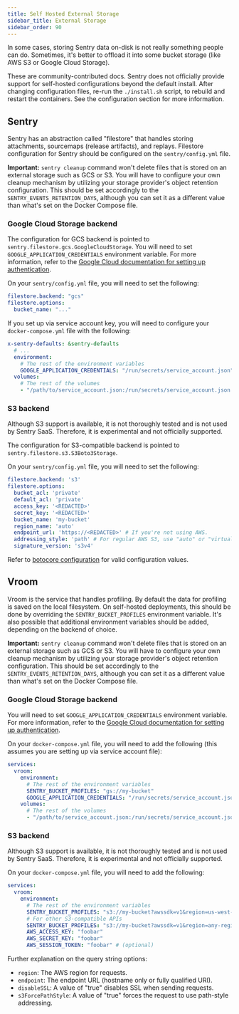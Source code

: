 ```yaml
---
title: Self Hosted External Storage
sidebar_title: External Storage
sidebar_order: 90
---
```


In some cases, storing Sentry data on-disk is not really something people can do. Sometimes, it's better to offload it into some bucket storage (like AWS S3 or Google Cloud Storage).

<Alert title="Important" level="warning">
    These are community-contributed docs. Sentry does not officially provide support for self-hosted configurations beyond the default install.
</Alert>
<Alert title="Note" level="info">
    After changing configuration files, re-run the <code>./install.sh</code> script, to rebuild and restart the containers. See the <Link to="/self-hosted/#configuration">configuration section</Link> for more information.
</Alert>

## Sentry

Sentry has an abstraction called "filestore" that handles storing attachments, sourcemaps (release artifacts), and replays. Filestore configuration for Sentry should be configured on the `sentry/config.yml` file.

**Important:** `sentry cleanup` command won't delete files that is stored on an external storage such as GCS or S3. You will have to configure your own cleanup mechanism by utilizing your storage provider's object retention configuration. This should be set accordingly to the `SENTRY_EVENTS_RETENTION_DAYS`, although you can set it as a different value than what's set on the Docker Compose file.

### Google Cloud Storage backend

The configuration for GCS backend is pointed to `sentry.filestore.gcs.GoogleCloudStorage`. You will need to set `GOOGLE_APPLICATION_CREDENTIALS` environment variable. For more information, refer to the [Google Cloud documentation for setting up authentication](https://cloud.google.com/storage/docs/reference/libraries#setting_up_authentication).

On your `sentry/config.yml` file, you will need to set the following:

```yaml
filestore.backend: "gcs"
filestore.options:
  bucket_name: "..."
```

If you set up via service account key, you will need to configure your `docker-compose.yml` file with the following:

```yaml
x-sentry-defaults: &sentry-defaults
  # ...
  environment:
    # The rest of the environment variables
    GOOGLE_APPLICATION_CREDENTIALS: "/run/secrets/service_account.json"
  volumes:
    # The rest of the volumes
    - "/path/to/service_account.json:/run/secrets/service_account.json:ro"
```

### S3 backend

<Alert title="Warning" level="warning">
  Although S3 support is available, it is not thoroughly tested and is not used by Sentry SaaS. Therefore, it is experimental and not officially supported.
</Alert>

The configuration for S3-compatible backend is pointed to `sentry.filestore.s3.S3Boto3Storage`.

On your `sentry/config.yml` file, you will need to set the following:

```yaml
filestore.backend: 's3'
filestore.options:
  bucket_acl: 'private'
  default_acl: 'private'
  access_key: '<REDACTED>'
  secret_key: '<REDACTED>'
  bucket_name: 'my-bucket'
  region_name: 'auto'
  endpoint_url: 'https://<REDACTED>' # If you're not using AWS.
  addressing_style: 'path' # For regular AWS S3, use "auto" or "virtual". For other S3-compatible API like MinIO or Ceph, use "path".
  signature_version: 's3v4'
```

Refer to [botocore configuration](https://botocore.amazonaws.com/v1/documentation/api/latest/reference/config.html) for valid configuration values.

## Vroom

Vroom is the service that handles profiling. By default the data for profiling is saved on the local filesystem. On self-hosted deployments, this should be done by overriding the `SENTRY_BUCKET_PROFILES` environment variable. It's also possible that additional environment variables should be added, depending on the backend of choice.

**Important:** `sentry cleanup` command won't delete files that is stored on an external storage such as GCS or S3. You will have to configure your own cleanup mechanism by utilizing your storage provider's object retention configuration. This should be set accordingly to the `SENTRY_EVENTS_RETENTION_DAYS`, although you can set it as a different value than what's set on the Docker Compose file.

### Google Cloud Storage backend

You will need to set `GOOGLE_APPLICATION_CREDENTIALS` environment variable. For more information, refer to the [Google Cloud documentation for setting up authentication](https://cloud.google.com/storage/docs/reference/libraries#setting_up_authentication).

On your `docker-compose.yml` file, you will need to add the following (this assumes you are setting up via service account file):

```yaml
services:
  vroom:
    environment:
      # The rest of the environment variables
      SENTRY_BUCKET_PROFILES: "gs://my-bucket"
      GOOGLE_APPLICATION_CREDENTIALS: "/run/secrets/service_account.json"
    volumes:
      # The rest of the volumes
      - "/path/to/service_account.json:/run/secrets/service_account.json:ro"
```

### S3 backend

<Alert title="Warning" level="warning">
  Although S3 support is available, it is not thoroughly tested and is not used by Sentry SaaS. Therefore, it is experimental and not officially supported.
</Alert>

On your `docker-compose.yml` file, you will need to add the following:

```yaml
services:
  vroom:
    environment:
      # The rest of the environment variables
      SENTRY_BUCKET_PROFILES: "s3://my-bucket?awssdk=v1&region=us-west-1&endpoint=amazonaws.com"
      # For other S3-compatible APIs
      SENTRY_BUCKET_PROFILES: "s3://my-bucket?awssdk=v1&region=any-region&endpoint=minio.yourcompany.com&s3ForcePathStyle=true&disableSSL"
      AWS_ACCESS_KEY: "foobar"
      AWS_SECRET_KEY: "foobar"
      AWS_SESSION_TOKEN: "foobar" # (optional)
```

Further explanation on the query string options:
- `region`: The AWS region for requests.
- `endpoint`: The endpoint URL (hostname only or fully qualified URI).
- `disableSSL`: A value of "true" disables SSL when sending requests.
- `s3ForcePathStyle`: A value of "true" forces the request to use path-style addressing.
